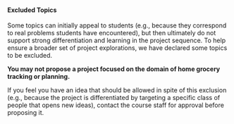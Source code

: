 
<Alert severity="warning">
<h4 style={{marginTop: 0}}>Excluded Topics</h4>

Some topics can initially appeal to students (e.g., because they correspond to real problems students have encountered),
but then ultimately do not support strong differentiation and learning in the project sequence.
To help ensure a broader set of project explorations, we have declared some topics to be excluded.

**You may not propose a project focused on the domain of home grocery tracking or planning.**

If you feel you have an idea that should be allowed in spite of this exclusion
(e.g., because the project is differentiated by targeting a specific class of people that opens new ideas),
contact the course staff for approval before proposing it.
</Alert>

